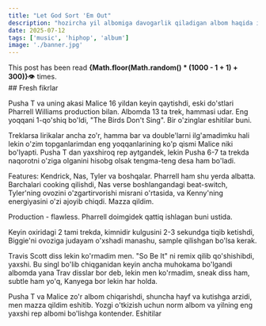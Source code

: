 ```yaml
---
title: "Let God Sort 'Em Out"
description: "hozircha yil albomiga davogarlik qiladigan albom haqida ikki og'iz"
date: 2025-07-12
tags: ['music', 'hiphop', 'album']
image: './banner.jpg'
---
```

  <div style={{ marginTop: '2rem', fontStyle: 'italic', color: '#888' }}>
This post has been read <strong>{Math.floor(Math.random() * (1000 - 1 + 1) + 300)}</strong>👁️ times.
</div>
## Fresh fikrlar

Pusha T va uning akasi Malice 16 yildan keyin qaytishdi, eski do'stlari Pharrell Williams production bilan. Albomda 13 ta trek, hammasi udar. Eng yoqqani 1-qo'shiq bo'ldi, "The Birds Don't Sing". Bir o'zinglar eshitilar buni. 


Treklarsa lirikalar ancha zo'r, hamma bar va double'larni ilg'amadimku hali lekin o'zim topganlarimdan eng yoqqanlarining ko'p qismi Malice niki bo'lyapti. Pusha T dan yaxshiroq rep aytgandek, lekin Pusha 6-7 ta trekda naqorotni o'ziga olganini hisobg olsak tengma-teng desa ham bo'ladi. 


Features: Kendrick, Nas, Tyler va boshqalar. Pharrell ham shu yerda albatta. Barchalari cooking qilishdi, Nas verse boshlangandagi beat-switch, Tyler'ning ovozini o'zgartirvorishi misrani o'rtasida, va Kenny'ning energiyasini o'zi ajoyib chiqdi. Mazza qildim.


Production - flawless. Pharrell doimgidek qattiq ishlagan buni ustida.


Keyin oxiridagi 2 tami trekda, kimnidir kulgusini 2-3 sekundga tiqib ketishdi, Biggie'ni ovoziga judayam o'xshadi manashu, sample qilishgan bo'lsa kerak. 


Travis Scott diss lekin ko'rmadim men. "So Be It" ni remix qilib qo'shishibdi, yaxshi. Bu singl bo'lib chiqganidan keyin ancha muhokama bo'lgandi albomda yana Trav disslar bor deb, lekin men ko'rmadim, sneak diss ham, subtle ham yo'q, Kanyega bor lekin har holda.


Pusha T va Malice zo'r albom chiqarishdi, shuncha hayf va kutishga arzidi, men mazza qildim eshitib. Yozgi o'tkizish uchun norm albom va yilning eng yaxshi rep albomi bo'lishga kontender. Eshitilar